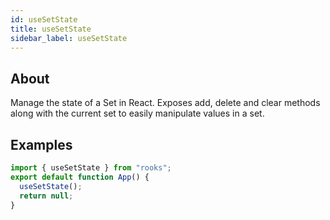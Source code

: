 ```yaml
---
id: useSetState
title: useSetState
sidebar_label: useSetState
---
```


## About

Manage the state of a Set in React. Exposes add, delete and clear methods along with the current set to easily manipulate values in a set.

## Examples

```jsx
import { useSetState } from "rooks";
export default function App() {
  useSetState();
  return null;
}
```
